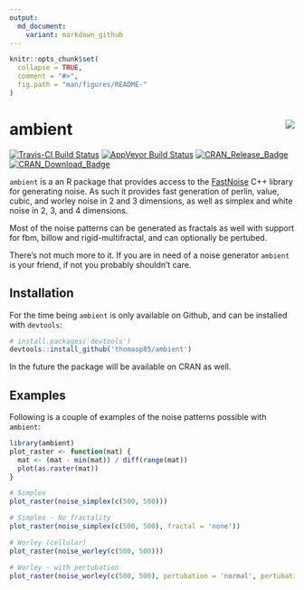 ```yaml
---
output:
  md_document:
    variant: markdown_github
---
```


<!-- README.md is generated from README.Rmd. Please edit that file -->

```r
knitr::opts_chunk$set(
  collapse = TRUE,
  comment = "#>",
  fig.path = "man/figures/README-"
)
```

# ambient <img src="man/figures/logo.png" align="right" />

[![Travis-CI Build Status](https://travis-ci.org/thomasp85/ambient.svg?branch=master)](https://travis-ci.org/thomasp85/ambient)
[![AppVeyor Build Status](https://ci.appveyor.com/api/projects/status/github/thomasp85/ambient?branch=master&svg=true)](https://ci.appveyor.com/project/thomasp85/ambient)
[![CRAN_Release_Badge](http://www.r-pkg.org/badges/version-ago/ambient)](https://CRAN.R-project.org/package=ambient)
[![CRAN_Download_Badge](http://cranlogs.r-pkg.org/badges/ambient)](https://CRAN.R-project.org/package=ambient)

`ambient` is a an R package that provides access to the 
[FastNoise](https://github.com/Auburns/FastNoise) C++ library for generating
noise. As such it provides fast generation of perlin, value, cubic, and worley
noise in 2 and 3 dimensions, as well as simplex and white noise in 2, 3, and 4
dimensions.

Most of the noise patterns can be generated as fractals as well with support for
fbm, billow and rigid-multifractal, and can optionally be pertubed.

There's not much more to it. If you are in need of a noise generator `ambient`
is your friend, if not you probably shouldn't care.

## Installation
For the time being `ambient` is only available on Github, and can be installed
with `devtools`:

```r
# install.packages('devtools')
devtools::install_github('thomasp85/ambient')
```

In the future the package will be available on CRAN as well.

## Examples
Following is a couple of examples of the noise patterns possible with `ambient`:

```r
library(ambient)
plot_raster <- function(mat) {
  mat <- (mat - min(mat)) / diff(range(mat))
  plot(as.raster(mat))
}

# Simplex
plot_raster(noise_simplex(c(500, 500)))

# Simplex - No fractality
plot_raster(noise_simplex(c(500, 500), fractal = 'none'))

# Worley (cellular)
plot_raster(noise_worley(c(500, 500)))

# Worley - with pertubation
plot_raster(noise_worley(c(500, 500), pertubation = 'normal', pertubation_amplitude = 40))
```

